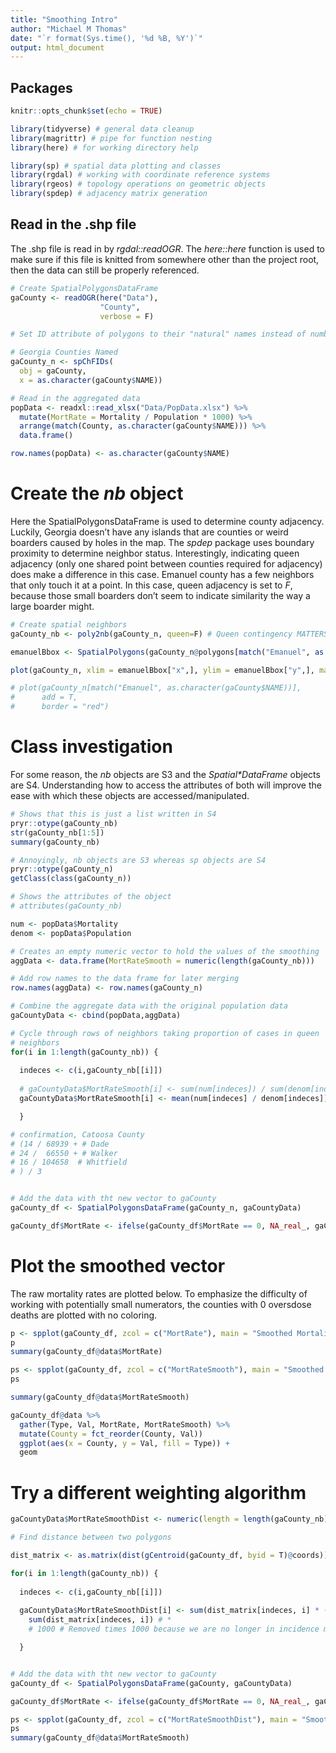 ```yaml
---
title: "Smoothing Intro"
author: "Michael M Thomas"
date: "`r format(Sys.time(), '%d %B, %Y')`"
output: html_document
---
```


## Packages

```r
knitr::opts_chunk$set(echo = TRUE)

library(tidyverse) # general data cleanup
library(magrittr) # pipe for function nesting
library(here) # for working directory help

library(sp) # spatial data plotting and classes
library(rgdal) # working with coordinate reference systems
library(rgeos) # topology operations on geometric objects
library(spdep) # adjacency matrix generation


```

## Read in the .shp file
The .shp file is read in by *rgdal::readOGR*. The *here::here* function is used to make sure if this file is knitted from somewhere other than the project root, then the data can still be properly referenced.

```r
# Create SpatialPolygonsDataFrame
gaCounty <- readOGR(here("Data"), 
                    "County",
                    verbose = F)

# Set ID attribute of polygons to their "natural" names instead of numbers

# Georgia Counties Named
gaCounty_n <- spChFIDs(
  obj = gaCounty,
  x = as.character(gaCounty$NAME))

# Read in the aggregated data
popData <- readxl::read_xlsx("Data/PopData.xlsx") %>% 
  mutate(MortRate = Mortality / Population * 1000) %>% 
  arrange(match(County, as.character(gaCounty$NAME))) %>% 
  data.frame()

row.names(popData) <- as.character(gaCounty$NAME)

```


# Create the *nb* object
Here the SpatialPolygonsDataFrame is used to determine county adjacency. Luckily, Georgia doesn't have any islands that are counties or weird boarders caused by holes in the map. The *spdep* package uses boundary proximity to determine neighbor status. Interestingly, indicating queen adjacency (only one shared point between counties required for adjacency) does make a difference in this case. Emanuel county has a few neighbors that only touch it at a point. In this case, queen adjacency is set to *F*, because those small boarders don't seem to indicate similarity the way a large boarder might.

```r
# Create spatial neighbors
gaCounty_nb <- poly2nb(gaCounty_n, queen=F) # Queen contingency MATTERS see emanuel county

emanuelBbox <- SpatialPolygons(gaCounty_n@polygons[match("Emanuel", as.character(gaCounty$NAME))])@bbox

plot(gaCounty_n, xlim = emanuelBbox["x",], ylim = emanuelBbox["y",], main = "Plot of Emanuel County")

# plot(gaCounty_n[match("Emanuel", as.character(gaCounty$NAME))], 
#      add = T, 
#      border = "red")

```

# Class investigation
For some reason, the *nb* objects are S3 and the *Spatial\*DataFrame* objects are S4. Understanding how to access the attributes of both will improve the ease with which these objects are accessed/manipulated.

```r

# Shows that this is just a list written in S4
pryr::otype(gaCounty_nb)
str(gaCounty_nb[1:5])
summary(gaCounty_nb)

# Annoyingly, nb objects are S3 whereas sp objects are S4
pryr::otype(gaCounty_n)
getClass(class(gaCounty_n))

# Shows the attributes of the object
# attributes(gaCounty_nb)
```


```r

num <- popData$Mortality
denom <- popData$Population

# Creates an empty numeric vector to hold the values of the smoothing
aggData <- data.frame(MortRateSmooth = numeric(length(gaCounty_nb)))

# Add row names to the data frame for later merging
row.names(aggData) <- row.names(gaCounty_n)

# Combine the aggregate data with the original population data
gaCountyData <- cbind(popData,aggData)

# Cycle through rows of neighbors taking proportion of cases in queen
# neighbors
for(i in 1:length(gaCounty_nb)) {
  
  indeces <- c(i,gaCounty_nb[[i]])
  
  # gaCountyData$MortRateSmooth[i] <- sum(num[indeces]) / sum(denom[indeces]) * 1000
  gaCountyData$MortRateSmooth[i] <- mean(num[indeces] / denom[indeces]) * 1000

  }

# confirmation, Catoosa County
# (14 / 68939 + # Dade
# 24 /  66550 + # Walker
# 16 / 104658  # Whitfield
# ) / 3


# Add the data with tht new vector to gaCounty
gaCounty_df <- SpatialPolygonsDataFrame(gaCounty_n, gaCountyData)

gaCounty_df$MortRate <- ifelse(gaCounty_df$MortRate == 0, NA_real_, gaCounty_df$MortRate)

```


# Plot the smoothed vector
The raw mortality rates are plotted below. To emphasize the difficulty of working with potentially small numerators, the counties with 0 oversdose deaths are plotted with no coloring.

```r

p <- spplot(gaCounty_df, zcol = c("MortRate"), main = "Smoothed Mortality Rates 17")
p
summary(gaCounty_df@data$MortRate)

```



```r

ps <- spplot(gaCounty_df, zcol = c("MortRateSmooth"), main = "Smoothed Mortality Rates 17")
ps

summary(gaCounty_df@data$MortRateSmooth)

gaCounty_df@data %>% 
  gather(Type, Val, MortRate, MortRateSmooth) %>% 
  mutate(County = fct_reorder(County, Val))
  ggplot(aes(x = County, y = Val, fill = Type)) +
  geom
```

# Try a different weighting algorithm

```r

gaCountyData$MortRateSmoothDist <- numeric(length = length(gaCounty_nb))

# Find distance between two polygons

dist_matrix <- as.matrix(dist(gCentroid(gaCounty_df, byid = T)@coords))

for(i in 1:length(gaCounty_nb)) {
  
  indeces <- c(i,gaCounty_nb[[i]])
  
  gaCountyData$MortRateSmoothDist[i] <- sum(dist_matrix[indeces, i] * (num[indeces] / denom[indeces])) /
    sum(dist_matrix[indeces, i]) # * 
    # 1000 # Removed times 1000 because we are no longer in incidence measures

  }


# Add the data with tht new vector to gaCounty
gaCounty_df <- SpatialPolygonsDataFrame(gaCounty, gaCountyData)

gaCounty_df$MortRate <- ifelse(gaCounty_df$MortRate == 0, NA_real_, gaCounty_df$MortRate)


```

```r

ps <- spplot(gaCounty_df, zcol = c("MortRateSmoothDist"), main = "Smoothed Mortality Rates 17")
ps
summary(gaCounty_df@data$MortRateSmooth)

```
  